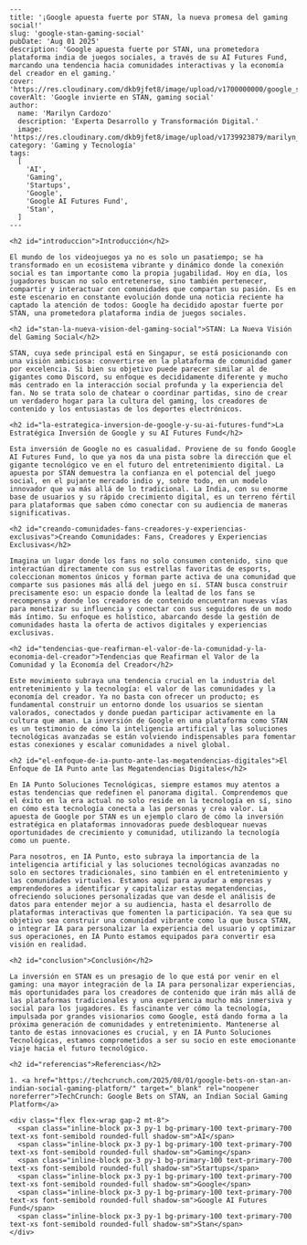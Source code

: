 ```
---
title: '¡Google apuesta fuerte por STAN, la nueva promesa del gaming social!'
slug: 'google-stan-gaming-social'
pubDate: 'Aug 01 2025'
description: 'Google apuesta fuerte por STAN, una prometedora plataforma india de juegos sociales, a través de su AI Futures Fund, marcando una tendencia hacia comunidades interactivas y la economía del creador en el gaming.'
cover: 'https://res.cloudinary.com/dkb9jfet8/image/upload/v1700000000/google_stan_gaming.jpg'
coverAlt: 'Google invierte en STAN, gaming social'
author:
  name: 'Marilyn Cardozo'
  description: 'Experta Desarrollo y Transformación Digital.'
  image: 'https://res.cloudinary.com/dkb9jfet8/image/upload/v1739923879/marilyn_s2mi4a.png'
category: 'Gaming y Tecnología'
tags:
  [
    'AI',
    'Gaming',
    'Startups',
    'Google',
    'Google AI Futures Fund',
    'Stan',
  ]
---

<h2 id="introduccion">Introducción</h2>

El mundo de los videojuegos ya no es solo un pasatiempo; se ha transformado en un ecosistema vibrante y dinámico donde la conexión social es tan importante como la propia jugabilidad. Hoy en día, los jugadores buscan no solo entretenerse, sino también pertenecer, compartir y interactuar con comunidades que compartan su pasión. Es en este escenario en constante evolución donde una noticia reciente ha captado la atención de todos: Google ha decidido apostar fuerte por STAN, una prometedora plataforma india de juegos sociales.

<h2 id="stan-la-nueva-vision-del-gaming-social">STAN: La Nueva Visión del Gaming Social</h2>

STAN, cuya sede principal está en Singapur, se está posicionando con una visión ambiciosa: convertirse en la plataforma de comunidad gamer por excelencia. Si bien su objetivo puede parecer similar al de gigantes como Discord, su enfoque es decididamente diferente y mucho más centrado en la interacción social profunda y la experiencia del fan. No se trata solo de chatear o coordinar partidas, sino de crear un verdadero hogar para la cultura del gaming, los creadores de contenido y los entusiastas de los deportes electrónicos.

<h2 id="la-estrategica-inversion-de-google-y-su-ai-futures-fund">La Estratégica Inversión de Google y su AI Futures Fund</h2>

Esta inversión de Google no es casualidad. Proviene de su fondo Google AI Futures Fund, lo que ya nos da una pista sobre la dirección que el gigante tecnológico ve en el futuro del entretenimiento digital. La apuesta por STAN demuestra la confianza en el potencial del juego social, en el pujante mercado indio y, sobre todo, en un modelo innovador que va más allá de lo tradicional. La India, con su enorme base de usuarios y su rápido crecimiento digital, es un terreno fértil para plataformas que saben cómo conectar con su audiencia de maneras significativas.

<h2 id="creando-comunidades-fans-creadores-y-experiencias-exclusivas">Creando Comunidades: Fans, Creadores y Experiencias Exclusivas</h2>

Imagina un lugar donde los fans no solo consumen contenido, sino que interactúan directamente con sus estrellas favoritas de esports, coleccionan momentos únicos y forman parte activa de una comunidad que comparte sus pasiones más allá del juego en sí. STAN busca construir precisamente eso: un espacio donde la lealtad de los fans se recompensa y donde los creadores de contenido encuentran nuevas vías para monetizar su influencia y conectar con sus seguidores de un modo más íntimo. Su enfoque es holístico, abarcando desde la gestión de comunidades hasta la oferta de activos digitales y experiencias exclusivas.

<h2 id="tendencias-que-reafirman-el-valor-de-la-comunidad-y-la-economia-del-creador">Tendencias que Reafirman el Valor de la Comunidad y la Economía del Creador</h2>

Este movimiento subraya una tendencia crucial en la industria del entretenimiento y la tecnología: el valor de las comunidades y la economía del creador. Ya no basta con ofrecer un producto; es fundamental construir un entorno donde los usuarios se sientan valorados, conectados y donde puedan participar activamente en la cultura que aman. La inversión de Google en una plataforma como STAN es un testimonio de cómo la inteligencia artificial y las soluciones tecnológicas avanzadas se están volviendo indispensables para fomentar estas conexiones y escalar comunidades a nivel global.

<h2 id="el-enfoque-de-ia-punto-ante-las-megatendencias-digitales">El Enfoque de IA Punto ante las Megatendencias Digitales</h2>

En IA Punto Soluciones Tecnológicas, siempre estamos muy atentos a estas tendencias que redefinen el panorama digital. Comprendemos que el éxito en la era actual no solo reside en la tecnología en sí, sino en cómo esta tecnología conecta a las personas y crea valor. La apuesta de Google por STAN es un ejemplo claro de cómo la inversión estratégica en plataformas innovadoras puede desbloquear nuevas oportunidades de crecimiento y comunidad, utilizando la tecnología como un puente.

Para nosotros, en IA Punto, esto subraya la importancia de la inteligencia artificial y las soluciones tecnológicas avanzadas no solo en sectores tradicionales, sino también en el entretenimiento y las comunidades virtuales. Estamos aquí para ayudar a empresas y emprendedores a identificar y capitalizar estas megatendencias, ofreciendo soluciones personalizadas que van desde el análisis de datos para entender mejor a su audiencia, hasta el desarrollo de plataformas interactivas que fomenten la participación. Ya sea que su objetivo sea construir una comunidad vibrante como la que busca STAN, o integrar IA para personalizar la experiencia del usuario y optimizar sus operaciones, en IA Punto estamos equipados para convertir esa visión en realidad.

<h2 id="conclusion">Conclusión</h2>

La inversión en STAN es un presagio de lo que está por venir en el gaming: una mayor integración de la IA para personalizar experiencias, más oportunidades para los creadores de contenido que irán más allá de las plataformas tradicionales y una experiencia mucho más inmersiva y social para los jugadores. Es fascinante ver cómo la tecnología, impulsada por grandes visionarios como Google, está dando forma a la próxima generación de comunidades y entretenimiento. Mantenerse al tanto de estas innovaciones es crucial, y en IA Punto Soluciones Tecnológicas, estamos comprometidos a ser su socio en este emocionante viaje hacia el futuro tecnológico.

<h2 id="referencias">Referencias</h2>

1. <a href="https://techcrunch.com/2025/08/01/google-bets-on-stan-an-indian-social-gaming-platform/" target="_blank" rel="noopener noreferrer">TechCrunch: Google Bets on STAN, an Indian Social Gaming Platform</a>

<div class="flex flex-wrap gap-2 mt-8">
  <span class="inline-block px-3 py-1 bg-primary-100 text-primary-700 text-xs font-semibold rounded-full shadow-sm">AI</span>
  <span class="inline-block px-3 py-1 bg-primary-100 text-primary-700 text-xs font-semibold rounded-full shadow-sm">Gaming</span>
  <span class="inline-block px-3 py-1 bg-primary-100 text-primary-700 text-xs font-semibold rounded-full shadow-sm">Startups</span>
  <span class="inline-block px-3 py-1 bg-primary-100 text-primary-700 text-xs font-semibold rounded-full shadow-sm">Google</span>
  <span class="inline-block px-3 py-1 bg-primary-100 text-primary-700 text-xs font-semibold rounded-full shadow-sm">Google AI Futures Fund</span>
  <span class="inline-block px-3 py-1 bg-primary-100 text-primary-700 text-xs font-semibold rounded-full shadow-sm">Stan</span>
</div>
```